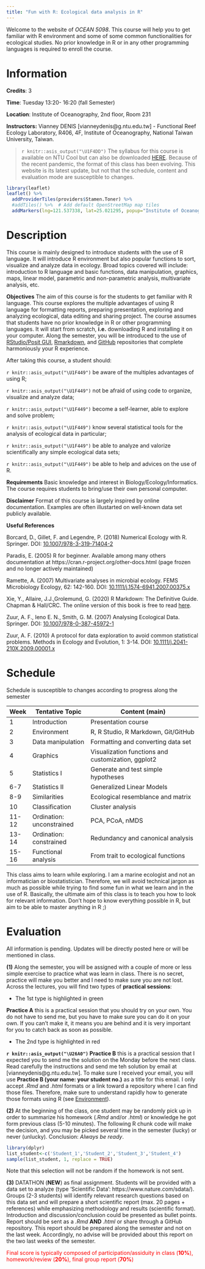 ```yaml
---
title: "Fun with R: Ecological data analysis in R"
---
```


Welcome to the website of *OCEAN 5098*. This  course will help you to get familiar with R environment and some of some common functionalities for ecological studies. No prior knowledge in R or in any other programming languages is required to enroll the course. 

# Information

**Credits**: 3 

**Time**: Tuesday 13:20- 16:20 (fall Semester)

**Location**: Institute of Oceanography, 2nd floor, Room 231 

**Instructors:** Vianney DENIS [vianneydenis@g.ntu.edu.tw] - Functional Reef Ecology Laboratory, R406, 4F, Institute of Oceanography, National Taiwan University, Taiwan.

> `r knitr::asis_output("\U1F4DD")` The syllabus for this course is available on NTU Cool but can also be downloaded [HERE](.\documents\OCEAN5098_syllabus.pdf). Because of the recent pandemic, the  format of this class has been evolving. This website is its latest update, but  not that the schedule, content and evaluation mode are susceptible to changes. 


<style>
.html-widget {
    margin: auto;
}
</style>

```r
library(leaflet)
leaflet() %>%
  addProviderTiles(providers$Stamen.Toner) %>%
  #addTiles() %>%  # Add default OpenStreetMap map tiles
  addMarkers(lng=121.537338, lat=25.021295, popup="Institute of Oceanography")
```

# Description

This course is mainly designed to introduce students with the use of R language. It will introduce R environment but also popular functions to sort, visualize and analyze data in ecology. Broad topics covered will include: introduction to R language and basic functions, data manipulation, graphics, maps, linear model, parametric and non-parametric analysis,  multivariate analysis, etc. 

**Objectives** The aim of this course is for the students to get familiar with R language. This course explores the multiple advantages of using R language for formatting reports,  preparing presentation, exploring and analyzing ecological, data editing and sharing project. The course assumes that students have no prior knowledge in R or other programming languages. It will start from scratch, **i.e.** downloading R and installing it on your computer. Along the semester, you will be introduced to the use of  [RStudio/Posit GUI](https://www.rstudio.com/), [Rmarkdown](https://rmarkdown.rstudio.com/), and [GitHub](https://github.com/) repositories that complete harmoniously your R experience. 

After taking this course, a student should: 

`r knitr::asis_output("\U1F449")` be aware of the multiples advantages of using R; 

`r knitr::asis_output("\U1F449")` not be afraid of using code to organize, visualize and analyze data;

`r knitr::asis_output("\U1F449")` become a self-learner, able to explore and solve problem;

`r knitr::asis_output("\U1F449")` know several statistical tools for the analysis of ecological data in particular;

`r knitr::asis_output("\U1F449")` be able to analyze and valorize scientifically any simple ecological data sets;

`r knitr::asis_output("\U1F449")` be able to help and advices on the use of R.


**Requirements** Basic knowledge and interest in Biology/Ecology/Informatics. The course requires students to bring/use their own personal computer.

**Disclaimer** Format of this course is largely inspired by online documentation. Examples are often illustarted on well-known data set publicly available.

**Useful References**

Borcard, D., Gillet, F. and Legendre, P. (2018) Numerical Ecology with R. Springer. DOI: [10.1007/978-3-319-71404-2](https://www.springer.com/gp/book/9783319714035)

Paradis, E. (2005) R for beginner. Available among many others documentation at https://cran.r-project.org/other-docs.html (page frozen and no longer actively maintained) 

Ramette, A. (2007) Multivariate analyses in microbial ecology. FEMS Microbiology Ecology, 62: 142-160. DOI: [10.1111/j.1574-6941.2007.00375.x](https://onlinelibrary.wiley.com/doi/full/10.1111/j.1574-6941.2007.00375.x)

Xie, Y., Allaire, J.J.,Grolemund, G. (2020) R Markdown: The Definitive Guide. Chapman & Hall/CRC. The online version of this book is free to read [here](https://bookdown.org/yihui/rmarkdown/). 

Zuur, A. F., Ieno E. N., Smith, G. M. (2007) Analysing Ecological Data. Springer.  DOI: [10.1007/978-0-387-45972-1](https://www.springer.com/gp/book/9780387459677)

Zuur, A. F. (2010) A protocol for data exploration to avoid common statistical problems. Methods in Ecology and Evolution, 1: 3-14. DOI: [10.1111/j.2041-210X.2009.00001.x](https://besjournals.onlinelibrary.wiley.com/doi/10.1111/j.2041-210X.2009.00001.x)


# Schedule

Schedule is  susceptible to changes according to progress along the semester

|Week |Tentative Topic           |             Content (main)                         |
|-----|--------------------------|----------------------------------------------------|
|1    |Introduction              | Presentation course               |
|2    |Environment               | R, R Studio, R Markdown, Git/GitHub                |
|3    |Data manipulation         | Formatting and converting data set                 |
|4    |Graphics                  | Visualization functions and customization, ggplot2 |
|5    |Statistics  I             | Generate and test simple hypotheses                |
|6-7  |Statistics  II            | Generalized Linear Models                          |
|8-9  |Similarities              | Ecological resemblance and matrix                  |
|10   |Classification            | Cluster analysis                                   |
|11-12|Ordination: unconstrained | PCA, PCoA, nMDS                                    |
|13-14|Ordination: constrained   | Redundancy and canonical analysis                  |
|15-16|Functional analysis       | From trait to ecological functions                 |


This class aims to learn while exploring. I am a marine ecologist and not an informatician or biostatistician. Therefore, we will avoid technical jargon as much as possible while trying to find some fun in what we learn and in the use of R. Basically, the ultimate aim of this class is to teach you how to look for relevant information. Don't hope to know everything possible in R, but aim to be able to master anything in R ;)


# Evaluation

All information is pending. Updates will be directly posted here or will be mentioned in class.


**(1)** Along the semester, you will be assigned with a couple of more or less simple exercise to practice what was learn in class. There is no secret, practice will make you better and I need to make sure you are not lost. Across the lectures, you will find two types of **practical sessions**:

+ The 1st type is highlighted in green


<p class="comment">
**Practice A** this is a practical session that you should try on your own. You do not have to send me, but you have to make sure you can do it on your own. If you can't make it, it means you are behind and it is very important for you to catch back as soon as possible.
</p>


+ The 2nd type is highlighted in red


<p class="alert">
**`r knitr::asis_output("\U26A0")` Practice B** this is a practical session that I expected you to send me the solution on the Monday before the next class. Read carefully the instructions and send me teh solution by email at [vianneydenis@g.ntu.edu.tw]. To make sure I received your email, you will use **Practice B (your name: your student no.)** as a title for this email. I only accept *.Rmd* and *.html* formats or a link toward a repository where I can find those files. Therefore, make sure to understand rapidly how to generate those formats using R (see [Environment](./environment.html)).</p>


**(2)** At the beginning of the class, one student may be randomly pick up  in order to summarize his homework (*.Rmd* and/or *.html*) or knowledge he got form previous class (5-10 minutes). The following R chunk code will make the decision, and you may be picked several time in the semester (lucky) or never (unlucky). Conclusion: *Always be ready*. 

```r
library(dplyr)
list_student<-c('Student_1','Student_2','Student_3','Student_4')
sample(list_student, 1, replace = TRUE)
```

Note that this selection will not be random if the homework is not sent. 

**(3)** DATATHON (**NEW**) as final assignment. Students will be provided with a data set to analyze (type 'Scientific Data': https://www.nature.com/sdata/). Groups (2-3 students) will identify relevant research questions based on this data set and will prepare a short scientific report (max. 20 pages + references)  while emphasizing methodology and results (scientific format). Introduction and discussion/conclusion could be presented as bullet points. Report should be sent as a *.Rmd* **AND** *.html* or share through a GitHub repository. This report should be prepared along the semester and not on the last week. Accordingly, no advise will be provided about this report on the two last weeks of the semester.   

<p style="color:red">Final score is typically composed of participation/assiduity in class (**10%**), homework/review  (**20%**), final group report (**70%**)</p>